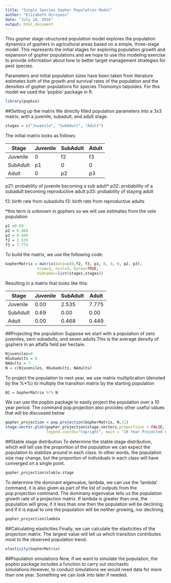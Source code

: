 ```yaml
---
title: "Single Species Gopher Population Model"
author: "Elizabeth Hiroyasu"
date: "July 18, 2016"
output: html_document
---
```


This gopher stage-structured population model explores the population dynamics of gophers in agricultural areas based on a simple, three-stage model. This represents the initial stages for exploring population growth and expansion of gopher populations and we hope to use this modeling exercise to provide information about how to better target management strategies for pest species.

Parameters and initial population sizes have been taken from literature estimates both of the growth and survival rates of the population and the densities of gopher populations for species Thomomys talpoides. For this model we used the 'popbio' package in R.
```r
library(popbio)
```

##Setting up the matrix
We directly filled population parameters into a 3x3 matrix, with a juvenile, subadult, and adult stage. 

```r
stages = c("Juvenile", "SubAdult", "Adult")
```

The initial matrix looks as follows:

 Stage   | Juvenile | SubAdult | Adult
---------|----------|----------|-------            
Juvenile | 0        | f2       | f3 
SubAdult | p1       | 0        | 0
Adult    | 0        | p2       | p3 

p21: probability of juvenile becoming a sub adult*
p32: probability of a subadult becoming reproductive adult
p33: probability of staying adult

f2: birth rate from subadults
f3: birth rate from reproductive adults

*this term is unknown in gophers so we will use estimates from the vole population

```r
p1 =0.69
p2 = 0.468
p3 = 0.449
f2 = 2.535
f3 = 7.775
```


To build the matrix, we use the following code:
```r
GopherMatrix = matrix(data=c(0,f2, f3, p1, 0, 0, 0, p2, p3),
              nrow=3, ncol=3, byrow=TRUE,
              dimnames=list(stages,stages))
```

Resulting in a matrix that looks like this:

 Stage | Juvenile | SubAdult | Adult
-------|----------|----------|-------            
Juvenile | 0.00 | 2.535 | 7.775
SubAdult | 0.69 | 0.00 | 0.00
Adult | 0.00 | 0.468 | 0.449 

##Projecting the population
Suppose we start with a population of zero juveniles, zero subadults, and seven adults.This is the average density of gophers in an alfalfa field per hectare.
```r
Njuveniles=0
NSubadults = 0
NAdults = 7
N = c(Njuveniles, NSubadults, NAdults)
```

To project the population to next year, we use matrix multiplication (denoted by the %*%) to multiply the transition matrix by the starting population
```r
N1 = GopherMatrix %*% N
```

We can use the popbio package to easily project the population over a 10 year period. The command pop.projection also provides other useful values that will be discussed below

```r
gopher_projection = pop.projection(GopherMatrix, N,11)
stage.vector.plot(gopher_projection$stage.vectors,proportions = FALSE, 
                  legend.coords="topright", main = "10 Year Projected Gophers/ha")
```

##Stable stage distribution
To determine the stable stage distribution, which will tell use the proportion of the population we can expect the population to stabilize around in each class. In other words, the population size may change, but the proportion of individuals in each class will have converged on a single point.
```r
gopher_projection$stable.stage
```

To determine the dominant eigenvalue, lambda, we can use the 'lambda' command, it is also given as part of the list of outputs from the pop.projection command. The dominany eigenvalue tells us the population growth rate of a projection matrix. If lambda is greater than one, the population will grow, if it less than one then the population will be declining, and if it is equal to one the population will be neither growing, nor declining.
```r
gopher_projection$lambda
```

##Calculating elasticities
Finally, we can calculate the elasticities of the projection matrix. The largest value will tell us which transition contributes most to the observed population trend.
```r
elasticity(GopherMatrix)
```

##Population simulations
Now, if we want to simulate the population, the popbio package includes a function to carry out stochastic simulations.However, to conduct simulations we would need data for more than one year. Something we can look into later if needed.

